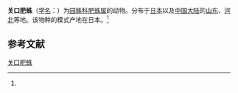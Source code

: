 {{Speciesbox
| name = 关口肥蛛
| status = 
| status_system = 
| image = 
| genus = Larinia
| species = sekiguchii
| authority = (Tanikawa, 1989)<ref name='id13674'>{{cite web| url =http://www.bioinfo.cn/db05/BjdwSpecies.php?action=view&id=13674| title =关口肥蛛| work =《中国动物物种编目数据库》| publisher =中国科学院微生物研究所| author =中国科学院动物研究所| accessdate =2009-04-28| deadurl =yes| archiveurl =https://web.archive.org/web/20131203122335/http://www.bioinfo.cn/db05/BjdwSpecies.php?action=view| archivedate =2013-12-03}}</ref>
}}

'''关口肥蛛'''（[[学名|学名]]：{{lang|la|''Larinia sekiguchii''}}）为[[园蛛科|园蛛科]][[肥蛛属|肥蛛属]]的动物。分布于[[日本|日本]]以及[[中国大陆|中国大陆]]的[[山东|山东]]、[[河北|河北]]等地。该物种的模式产地在日本。<ref name='id13674'/>

== 参考文献 ==
{{reflist}}

{{Wikispecies|Larinia sekiguchii}}
{{Taxonbar|from=Q2604292}}

[[Category:肥蛛属|关口肥蛛]]


{{蜘蛛小作品}}